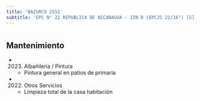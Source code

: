 ```yaml
---
title: 'BAZURCO 2551'
subtitle: 'EPC N° 22 REPUBLICA DE NICARAGUA - JIN D (EPCJS 22/16°) [S]'
---
```


#


## Mantenimiento

*  (2023) Albañileria / Pintura 
    + Pintura general en patios de primaria

*  (2022) Otros Servicios 
    + Limpieza total de la casa habitación



